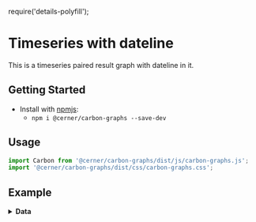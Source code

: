 require('details-polyfill');

# Timeseries with dateline

This is a timeseries paired result graph with dateline in it.

## Getting Started

- Install with [npmjs](https://www.npmjs.com):
  - `npm i @cerner/carbon-graphs --save-dev`

## Usage
```js
import Carbon from '@cerner/carbon-graphs/dist/js/carbon-graphs.js';
import '@cerner/carbon-graphs/dist/css/carbon-graphs.css';
```

## Example
<PairedResultGraph />

<details>
<summary style={{fontSize: 24 }}>
<b>Data</b>
</summary>

### Graph Config object
<GraphConfig />

### Data object
<DataObject />
</details>
